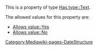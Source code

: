 This is a property of type [[Has type::Text]].

The allowed values for this property are:
* [[Allows value::Yes]]
* [[Allows value::No]]

[[Category:Mediawiki-pages-DateStructure]]